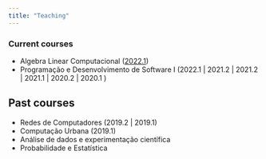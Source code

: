 ```yaml
---
title: "Teaching"
---
```


### Current courses
- Algebra Linear Computacional ([2022.1](alc.qmd))
- Programação e Desenvolvimento de Software I (2022.1 | 2021.2 | 2021.2 | 2021.1 | 2020.2 | 2020.1 )

## Past courses
- Redes de Computadores (2019.2 | 2019.1)
- Computação Urbana (2019.1)
- Análise de dados e experimentação científica
- Probabilidade e Estatística


